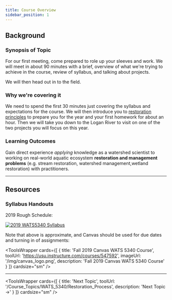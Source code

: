 ```yaml
---
title: Course Overview
sidebar_position: 1
---
```


## Background

### Synopsis of Topic
For our first meeting, come prepared to role up your sleeves and work. We will meet in about 90 minutes with a brief, overview of what we're trying to achieve in the course, review of syllabus, and talking about projects. 

We will then head out in to the field.   

### Why we're covering it
We need to spend the first 30 minutes just covering the syllabus and expectations for the course. We will then introduce you to [restoration principles](/Course_Topics/WATS_5340/Principles) to prepare you for the year and your first homework for about an hour. Then we will take you down to the Logan River to visit on one of the two projects you will focus on this year. 

### Learning Outcomes
Gain direct experience *applying* knowledge as a watershed scientist to working on real-world aquatic ecosystem **restoration and management problems** (e.g. stream restoration, watershed management,wetland restoration) with practitioners. 

------
## Resources

### Syllabus Handouts


2019 Rough Schedule:

[![2019 WATS5340 Syllabus](/img/specific/2019WATS5340-syllabus.png)](https://s3-us-west-2.amazonaws.com/etalweb.joewheaton.org/Courses/WATS5340/2019/WATS+5340+-+MRAE+Capstone+Syllabus+-+Fall+2019.pdf)

Note that above is approximate, and Canvas should be used for due dates and turning in of assignments:

<ToolsWrapper
  cards={[
	{
	  title: 'Fall 2019 Canvas WATS 5340 Course',
	  toolUrl: 'https://usu.instructure.com/courses/547592',
	  imageUrl: '/img/canvas_logo.png',
	  description: 'Fall 2019 Canvas WATS 5340 Course'
	}
  ]}
  cardsize="sm"
/>

-----

<ToolsWrapper
  cards={[
	{
	  title: 'Next Topic',
	  toolUrl: '/Course_Topics/WATS_5340/Restoration_Process',
	  description: 'Next Topic →'
	}
  ]}
  cardsize="sm"
/>
